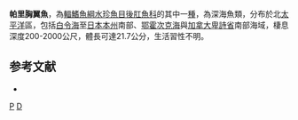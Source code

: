{{Speciesbox 
| status = NE
| status_system = IUCN3.1
| taxon = Dolichopteryx parini
| authority =  [[Kobyliansky|Kobyliansky]] & [[Fedorov|Fedorov]], 2001
| synonyms = 
}}

'''帕里胸翼魚'''，為[[輻鰭魚綱|輻鰭魚綱]][[水珍魚目|水珍魚目]][[後肛魚科|後肛魚科]]的其中一[[種|種]]，為深海魚類，分布於北[[太平洋|太平洋]]區，包括[[白令海|白令海]]至[[日本|日本]][[本州|本州]]南部、[[鄂霍次克海|鄂霍次克海]]與[[加拿大|加拿大]][[卑詩省|卑詩省]]南部海域，棲息深度200-2000公尺，體長可達21.7公分，生活習性不明。

==参考文献==
*{{FishBase_species|genus=Dolichopteryx|species=parini|year=2015|month=8}}

{{Taxonbar|from=Q2148120}}

[[Category:胸翼魚屬|P]]
[[Category:2001年描述的鱼类|D]]